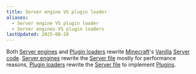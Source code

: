```yaml
---
title: Server engine VS plugin loader
aliases:
  - Server engine VS plugin loader
  - Server engines VS plugin loaders
lastUpdated: 2025-08-28
---
```


Both [Server engines](/serverengine) and [Plugin loaders](/pluginloader) rewrite [Minecraft](/minecraft)'s [Vanilla](/vanilla) [Server code](/server). [Server engines](/serverengine) rewrite the [Server file](/server) mostly for performance reasons, [Plugin loaders](/pluginloader) rewrite the [Server file](/server) to implement [Plugins](/plugin).